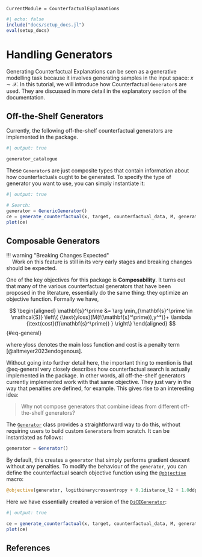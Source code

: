 ```@meta
CurrentModule = CounterfactualExplanations 
```

```julia
#| echo: false
include("docs/setup_docs.jl")
eval(setup_docs)
```

# Handling Generators

Generating Counterfactual Explanations can be seen as a generative modelling task because it involves generating samples in the input space: $x \sim \mathcal{X}$. In this tutorial, we will introduce how Counterfactual `Generator`s are used. They are discussed in more detail in the explanatory section of the documentation.

## Off-the-Shelf Generators 

Currently, the following off-the-shelf counterfactual generators are implemented in the package. 

```julia
#| output: true

generator_catalogue
```

These `Generator`s are just composite types that contain information about how counterfactuals ought to be generated. To specify the type of generator you want to use, you can simply instantiate it:

```julia
#| output: true

# Search:
generator = GenericGenerator()
ce = generate_counterfactual(x, target, counterfactual_data, M, generator)
plot(ce)
```

## Composable Generators 

| !!! warning \"Breaking Changes Expected\"
|     Work on this feature is still in its very early stages and breaking changes should be expected. 

One of the key objectives for this package is **Composability**. It turns out that many of the various counterfactual generators that have been proposed in the literature, essentially do the same thing: they optimize an objective function. Formally we have,

$$
\begin{aligned}
\mathbf{s}^\prime &= \arg \min_{\mathbf{s}^\prime \in \mathcal{S}} \left\{  {\text{yloss}(M(f(\mathbf{s}^\prime)),y^*)}+ \lambda {\text{cost}(f(\mathbf{s}^\prime)) }  \right\} 
\end{aligned} 
$$ {#eq-general}

where $\text{yloss}$ denotes the main loss function and $\text{cost}$ is a penalty term [@altmeyer2023endogenous]. 

Without going into further detail here, the important thing to mention is that @eq-general very closely describes how counterfactual search is actually implemented in the package. In other words, all off-the-shelf generators currently implemented work with that same objective. They just vary in the way that penalties are defined, for example. This gives rise to an interesting idea: 

> Why not compose generators that combine ideas from different off-the-shelf generators?

The [`Generator`](@ref) class provides a straightforward way to do this, without requiring users to build custom `Generator`s from scratch. It can be instantiated as follows:

```julia
generator = Generator()
```

By default, this creates a `generator` that simply performs gradient descent without any penalties. To modify the behaviour of the `generator`, you can define the counterfactual search objective function using the [`@objective`](@ref) macro:

```julia
@objective(generator, logitbinarycrossentropy + 0.1distance_l2 + 1.0ddp_diversity)
```

Here we have essentially created a version of the [`DiCEGenerator`](@ref):

```julia
#| output: true

ce = generate_counterfactual(x, target, counterfactual_data, M, generator; num_counterfactuals=5)
plot(ce)
```


## References